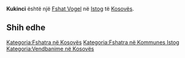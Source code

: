 {{Fshat në Kosovës
 | Emri                = Kukinci
| srp_N_name = Kukinci
| srp_N_FULL_NAME_RO = Kukinci
| srp_N_FULL_NAME_ND_RO = Kukinci
| srp_N_SORT_NAME_RG = KUKINCI
| srp_N_FULL_NAME_RG = Kukinci
| srp_N_FULL_NAME_ND_RG = Kukinci
| std_V_name = Kukinci Mala
| std_V_FULL_NAME_RO = Kukinci Mala
| std_V_FULL_NAME_ND_RO = Kukinci Mala
| std_V_SORT_NAME_RG = KUKINCIMALA
| std_V_FULL_NAME_RG = Kukinci Mala
| std_V_FULL_NAME_ND_RG = Kukinci Mala

 | Emri (Rasa dhanore) = 
 | Figura              = 
 | Shteti              = Kosovo
 | Komuna              = Istog
 | Kodi postar         = 
 | Sipërfaqja          = 

 | Popullsia           = 

 | Regj. i popullsisë  = 
 | Dend. e popullsisë  = 
 | Faqja zyrtare       = 
 <!--- Koordinatat ----> 
 | Gjerësia            = 42.4025
 | Gjatësia            = 21.624444
 | Lartësia            = 
}}
'''Kukinci''' është një [[Fshat Vogel]] në [[Istog]] të [[Kosovës]].

<!-- == Gjeografia == -->
<!-- == Historia == -->
<!-- == Demografia == -->
== Shih edhe ==
{{Komuna Istog}}
{{Kosovo-Administrata-Cung}}

[[Kategoria:Fshatra në Kosovës]]
[[Kategoria:Fshatra në Kommunes Istog]]
[[Kategoria:Vendbanime në Kosovës]]